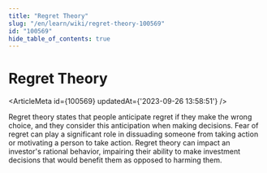 ```yaml
---
title: "Regret Theory"
slug: "/en/learn/wiki/regret-theory-100569"
id: "100569"
hide_table_of_contents: true
---
```



# Regret Theory

<ArticleMeta id={100569} updatedAt={'2023-09-26 13:58:51'} />
<div className='border-solid border-b border-t-0 my-4 border-[var(--ifm-color-gray-300)]' />

Regret theory states that people anticipate regret if they make the wrong choice, and they consider this anticipation when making decisions. Fear of regret can play a significant role in dissuading someone from taking action or motivating a person to take action. Regret theory can impact an investor's rational behavior, impairing their ability to make investment decisions that would benefit them as opposed to harming them.
